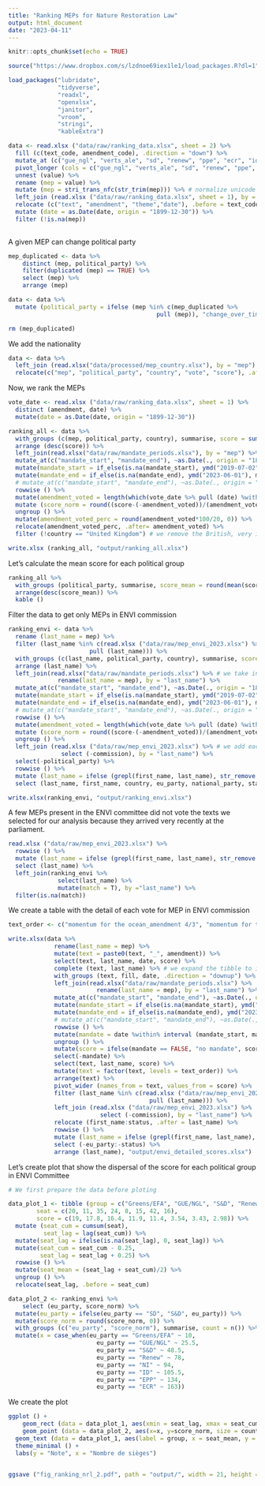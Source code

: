 ```yaml
---
title: "Ranking MEPs for Nature Restoration Law"
output: html_document
date: "2023-04-11"
---
```


```r
knitr::opts_chunk$set(echo = TRUE)
```

```r

source("https://www.dropbox.com/s/lzdnoe69iex1le1/load_packages.R?dl=1") #Load packages

load_packages("lubridate",
              "tidyverse",
              "readxl",
              "openxlsx",
              "janitor",
              "vroom",
              "stringi",
              "kableExtra")

```

```r

data <- read.xlsx ("data/raw/ranking_data.xlsx", sheet = 2) %>%
  fill (c(text_code, amendment_code), .direction = "down") %>%
  mutate_at (c("gue_ngl", "verts_ale", "sd", "renew", "ppe", "ecr", "id", "ni"), strsplit, split = ",") %>%
  pivot_longer (cols = c("gue_ngl", "verts_ale", "sd", "renew", "ppe", "ecr", "id", "ni"), names_to = "political_party") %>% 
  unnest (value) %>%
  rename (mep = value) %>%
  mutate (mep = stri_trans_nfc(str_trim(mep))) %>% # normalize unicode strings
  left_join (read.xlsx ("data/raw/ranking_data.xlsx", sheet = 1), by = c("text_code", "amendment_code", "vote")) %>%
  relocate (c("text", "amendment", "theme","date"), .before = text_code) %>%
  mutate (date = as.Date(date, origin = "1899-12-30")) %>%
  filter (!is.na(mep))
  

```

A given MEP can change political party

```r

mep_duplicated <- data %>%
    distinct (mep, political_party) %>%
    filter(duplicated (mep) == TRUE) %>%
    select (mep) %>%
    arrange (mep)

data <- data %>% 
  mutate (political_party = ifelse (mep %in% c(mep_duplicated %>% 
                                          pull (mep)), "change_over_time", political_party))

rm (mep_duplicated)

```

We add the nationality 

```r

data <- data %>%
  left_join (read.xlsx("data/processed/mep_country.xlsx"), by = "mep") %>%
  relocate(c("mep", "political_party", "country", "vote", "score"), .after = "amendment_code")

```

Now, we rank the MEPs

```r

vote_date <- read.xlsx ("data/raw/ranking_data.xlsx", sheet = 1) %>% 
  distinct (amendment, date) %>% 
  mutate(date = as.Date(date, origin = "1899-12-30"))

ranking_all <- data %>%
  with_groups (c(mep, political_party, country), summarise, score = sum (score)) %>%
  arrange (desc(score)) %>%
  left_join(read.xlsx("data/raw/mandate_periods.xlsx"), by = "mep") %>%
  mutate_at(c("mandate_start", "mandate_end"), ~as.Date(., origin = "1899-12-30")) %>%
  mutate(mandate_start = if_else(is.na(mandate_start), ymd("2019-07-02"), mandate_start)) %>%
  mutate(mandate_end = if_else(is.na(mandate_end), ymd("2023-06-01"), mandate_end)) %>% #FLM : a remplacé par if_else plutôt que ifelse, qui ne fonctionne pas avec les dates. Ca évite de rajouter encore un mutate après
  # mutate_at(c("mandate_start", "mandate_end"), ~as.Date(., origin = "1970-01-01")) %>%
  rowwise () %>% 
  mutate(amendment_voted = length(which(vote_date %>% pull (date) %within% interval(mandate_start, mandate_end)))) %>% # we calculate the number of votes in which the MEPs took part, because some MEP arrived or left the parliament over the course of the legislature
  mutate (score_norm = round((score-(-amendment_voted))/(amendment_voted-(-amendment_voted))*20, 1)) %>% # we calibrate each MEP score to range from 0 to 20
  ungroup () %>%
  mutate(amendment_voted_perc = round(amendment_voted*100/20, 0)) %>%
  relocate(amendment_voted_perc, .after= amendment_voted) %>%
  filter (!country == "United Kingdom") # we remove the British, very imp because i did not add their mandature date end so their score is calculated as if they have voted all the texts

write.xlsx (ranking_all, "output/ranking_all.xlsx")

```

Let's calculate the mean score for each political group

```r

ranking_all %>%
  with_groups (political_party, summarise, score_mean = round(mean(score_norm), 1)) %>%
  arrange(desc(score_mean)) %>%
  kable ()

```


Filter the data to get only MEPs in ENVI commission

```r

ranking_envi <- data %>%
  rename (last_name = mep) %>%
  filter (last_name %in% c(read.xlsx ("data/raw/mep_envi_2023.xlsx") %>% # we filter the total list of MEPs to keep only MEP siting in ENVI committee
                       pull (last_name))) %>%
  with_groups (c(last_name, political_party, country), summarise, score = sum (score)) %>%
  arrange (last_name) %>%
  left_join(read.xlsx("data/raw/mandate_periods.xlsx") %>% # we take into account the start and end dates of their mandate in the calculation of their score. Some deputies arrived during the legislature to replace deputies who had begun a mandate in their own country or who had left the parliament because of Brexit. For these MEPs, only the texts passed during their term of office were considered for the calculation of the score
              rename(last_name = mep), by = "last_name") %>%
  mutate_at(c("mandate_start", "mandate_end"), ~as.Date(., origin = "1899-12-30")) %>%
  mutate(mandate_start = if_else(is.na(mandate_start), ymd("2019-07-02"), mandate_start)) %>%
  mutate(mandate_end = if_else(is.na(mandate_end), ymd("2023-06-01"), mandate_end)) %>%
  # mutate_at(c("mandate_start", "mandate_end"), ~as.Date(., origin = "1970-01-01")) %>%
  rowwise () %>% 
  mutate(amendment_voted = length(which(vote_date %>% pull (date) %within% interval(mandate_start, mandate_end)))) %>%
  mutate (score_norm = round((score-(-amendment_voted))/(amendment_voted-(-amendment_voted))*20, 1)) %>%
  ungroup () %>% 
  left_join (read.xlsx ("data/raw/mep_envi_2023.xlsx") %>% # we add each MEP metadata (eg., national party, status in ENVI committee, etc.)
               select (-commission), by = "last_name") %>%
  select(-political_party) %>%
  rowwise () %>%
  mutate (last_name = ifelse (grepl(first_name, last_name), str_remove (last_name, paste0 (" ", first_name)), last_name)) %>% #when a last name is shared by several MEP, its first name is also indicated in its last name column ; to correct this we delete the first name in the last name column
  select (last_name, first_name, country, eu_party, national_party, status, amendment_voted, score, score_norm)

write.xlsx(ranking_envi, "output/ranking_envi.xlsx")

```

A few MEPs present in the ENVI committee did not vote the texts we selected for our analysis because they arrived very recently at the parliament.

```r

read.xlsx ("data/raw/mep_envi_2023.xlsx") %>%
  rowwise () %>%
  mutate (last_name = ifelse (grepl(first_name, last_name), str_remove (last_name, paste0 (" ", first_name)), last_name)) %>%
  select (last_name) %>%
  left_join(ranking_envi %>%
              select(last_name) %>%
              mutate(match = T), by ="last_name") %>%
  filter(is.na(match))

```

We create a table with the detail of each vote for MEP in ENVI commission

```r

text_order <- c("momentum for the ocean_amendment 4/3",	"momentum for the ocean_paragraph 6", "fisheries control system_amendment 81", "fisheries control system_amendment 328/1", "sustainable blue economy_amendment 1", "sustainable blue economy_amendment 3", "sustainable blue economy_amendment 4", "taxonomy_whole text", "just transition fund_amendment 45/1", "the new common agricultural policy_amendment 1147", "the new common agricultural policy_amendment 1141", "resolution uganda and tanzania_paragraph 5", "the project of common interests_whole text", "the european climate law_amendment 48/2_100PC1", "resolution cop15_amendment 5/2", "resolution cop15_amendment 18", "resolution cop15_amendment 19", "eu biodiversity strategy for 2030_amendment 22", "eu biodiversity strategy for 2030_paragraph 74.2", "eu biodiversity strategy for 2030_paragraph 174.2")

write.xlsx(data %>%
             rename(last_name = mep) %>%
             mutate(text = paste0(text, "_", amendment)) %>%
             select(text, last_name, date, score) %>%
             complete (text, last_name) %>% # we expand the tibble to include all possible combinations of text vs. mep values. It will create rows with the score column filled with NA for texts that were not voted by MEPs due to either absence or the fact that the MEP was out of mandate.
             with_groups (text, fill, date, .direction = "downup") %>%
             left_join(read.xlsx("data/raw/mandate_periods.xlsx") %>%
                         rename(last_name = mep), by = "last_name") %>%
             mutate_at(c("mandate_start", "mandate_end"), ~as.Date(., origin = "1899-12-30")) %>%
             mutate(mandate_start = if_else(is.na(mandate_start), ymd("2019-07-02"), mandate_start)) %>%
             mutate(mandate_end = if_else(is.na(mandate_end), ymd("2023-06-01"), mandate_end)) %>%
             # mutate_at(c("mandate_start", "mandate_end"), ~as.Date(., origin = "1970-01-01")) %>%
             rowwise () %>%
             mutate(mandate = date %within% interval (mandate_start, mandate_end)) %>%
             ungroup () %>%
             mutate(score = ifelse(mandate == FALSE, "no mandate", score)) %>% # we want to differentiate the absence of vote due to real absence or because the deputy had not yet taken up his/her mandate
             select(-mandate) %>%
             select(text, last_name, score) %>%
             mutate(text = factor(text, levels = text_order)) %>%
             arrange(text) %>%
             pivot_wider (names_from = text, values_from = score) %>%
             filter (last_name %in% c(read.xlsx ("data/raw/mep_envi_2023.xlsx") %>% 
                                        pull (last_name))) %>%
             left_join (read.xlsx ("data/raw/mep_envi_2023.xlsx") %>%
                          select (-commission), by = "last_name") %>%
             relocate (first_name:status, .after = last_name) %>%
             rowwise () %>%
             mutate (last_name = ifelse (grepl(first_name, last_name), str_remove (last_name, paste0 (" ", first_name)), last_name)) %>%
             select (-eu_party:-status) %>%
             arrange (last_name), "output/envi_detailed_scores.xlsx")

```

Let's create plot that show the dispersal of the score for each political group in ENVI Committee

```r

# We first prepare the data before ploting 

data_plot_1 <- tibble (group = c("Greens/EFA", "GUE/NGL", "S&D", "Renew", "NI", "ID", "EPP", "ECR"),
        seat = c(20, 11, 35, 24, 8, 15, 42, 16),
        score = c(19, 17.8, 16.4, 11.9, 11.4, 3.54, 3.43, 2.98)) %>%
  mutate (seat_cum = cumsum(seat),
          seat_lag = lag(seat_cum)) %>%
  mutate(seat_lag = ifelse(is.na(seat_lag), 0, seat_lag)) %>%
  mutate(seat_cum = seat_cum - 0.25,
         seat_lag = seat_lag + 0.25) %>%
  rowwise () %>%
  mutate(seat_mean = (seat_lag + seat_cum)/2) %>%
  ungroup () %>%
  relocate(seat_lag, .before = seat_cum)

data_plot_2 <- ranking_envi %>%
    select (eu_party, score_norm) %>%
  mutate(eu_party = ifelse(eu_party == "SD", "S&D", eu_party)) %>%
  mutate(score_norm = round(score_norm, 0)) %>%
  with_groups (c("eu_party", "score_norm"), summarise, count = n()) %>%
  mutate(x = case_when(eu_party == "Greens/EFA" ~ 10,
                         eu_party == "GUE/NGL" ~ 25.5,
                         eu_party == "S&D" ~ 48.5,
                         eu_party == "Renew" ~ 78, 
                         eu_party == "NI" ~ 94,
                         eu_party == "ID" ~ 105.5, 
                         eu_party == "EPP" ~ 134, 
                         eu_party == "ECR" ~ 163)) 

```

We create the plot 

```r

ggplot () +
    geom_rect (data = data_plot_1, aes(xmin = seat_lag, xmax = seat_cum, ymin = -4, ymax = 0)) +
    geom_point (data = data_plot_2, aes(x=x, y=score_norm, size = count)) +
  geom_text (data = data_plot_1, aes(label = group, x = seat_mean, y = -2), color = "grey100", size = 2.5) +
  theme_minimal () +
  labs(y = "Note", x = "Nombre de sièges")


ggsave ("fig_ranking_nrl_2.pdf", path = "output/", width = 21, height = 17, unit = "cm")
  

```

